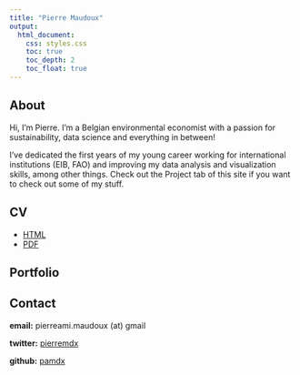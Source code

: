 ```yaml
---
title: "Pierre Maudoux"
output:
  html_document:
    css: styles.css
    toc: true
    toc_depth: 2
    toc_float: true
---
```


## About

Hi, I'm Pierre. I'm a Belgian environmental economist with a passion for sustainability, data science and everything in between!

I've dedicated the first years of my young career working for international institutions (EIB, FAO) and improving my data analysis and visualization skills, among other things. Check out the Project tab of this site if you want to check out some of my stuff.

## CV

- [HTML](https://raw.githubusercontent.com/pamdx/cv/main/cv.html)
- [PDF](https://github.com/pamdx/cv/raw/main/cv.pdf)

## Portfolio



## Contact

**email:** pierreami.maudoux (at) gmail

**twitter:** <a href="https://twitter.com/pierremdx">pierremdx </a>
   
**github:** <a href="https://github.com/pamdx" target="_blank">pamdx </a>